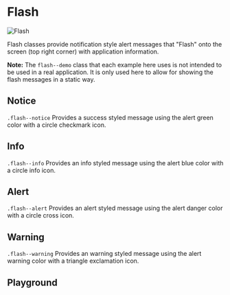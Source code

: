 

# Flash

<img src={imageFile} alt='Flash' />

Flash classes provide notification style alert messages that "Flash" onto the screen (top right corner) with application information.

**Note:** The `flash--demo` class that each example here uses is not intended to be used in a real application. It is only used here to allow for showing the flash messages in a static way.

## Notice

`.flash--notice` Provides a success styled message using the alert green color with a circle checkmark icon.

<Canvas withToolbar>
  <Story id='components-flash--notice' />
</Canvas>

## Info

`.flash--info` Provides an info styled message using the alert blue color with a circle info icon.

<Canvas withToolbar>
  <Story id='components-flash--info' />
</Canvas>

## Alert

`.flash--alert` Provides an alert styled message using the alert danger color with a circle cross icon.

<Canvas withToolbar>
  <Story id='components-flash--alert' />
</Canvas>

## Warning

`.flash--warning` Provides an warning styled message using the alert warning color with a triangle exclamation icon.

<Canvas withToolbar>
  <Story id='components-flash--warning' />
</Canvas>

## Playground

<Primary/>
<ArgsTable of='.' story='^'/>
